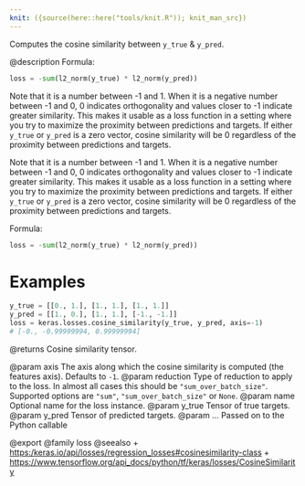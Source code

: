 ```yaml
---
knit: ({source(here::here("tools/knit.R")); knit_man_src})
---
```

Computes the cosine similarity between `y_true` & `y_pred`.

@description
Formula:
```python
loss = -sum(l2_norm(y_true) * l2_norm(y_pred))
```

Note that it is a number between -1 and 1. When it is a negative number
between -1 and 0, 0 indicates orthogonality and values closer to -1
indicate greater similarity. This makes it usable as a loss function in a
setting where you try to maximize the proximity between predictions and
targets. If either `y_true` or `y_pred` is a zero vector, cosine
similarity will be 0 regardless of the proximity between predictions
and targets.

Note that it is a number between -1 and 1. When it is a negative number
between -1 and 0, 0 indicates orthogonality and values closer to -1
indicate greater similarity. This makes it usable as a loss function in a
setting where you try to maximize the proximity between predictions and
targets. If either `y_true` or `y_pred` is a zero vector, cosine similarity
will be 0 regardless of the proximity between predictions and targets.

Formula:

```python
loss = -sum(l2_norm(y_true) * l2_norm(y_pred))
```

# Examples
```python
y_true = [[0., 1.], [1., 1.], [1., 1.]]
y_pred = [[1., 0.], [1., 1.], [-1., -1.]]
loss = keras.losses.cosine_similarity(y_true, y_pred, axis=-1)
# [-0., -0.99999994, 0.99999994]
```

@returns
Cosine similarity tensor.

@param axis The axis along which the cosine similarity is computed
    (the features axis). Defaults to `-1`.
@param reduction Type of reduction to apply to the loss. In almost all cases
    this should be `"sum_over_batch_size"`.
    Supported options are `"sum"`, `"sum_over_batch_size"` or `None`.
@param name Optional name for the loss instance.
@param y_true Tensor of true targets.
@param y_pred Tensor of predicted targets.
@param ... Passed on to the Python callable

@export
@family loss
@seealso
+ <https:/keras.io/api/losses/regression_losses#cosinesimilarity-class>
+ <https://www.tensorflow.org/api_docs/python/tf/keras/losses/CosineSimilarity>
